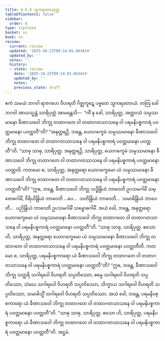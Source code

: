 ```yaml
---
title: 4.6.8 သူကရခတသုတ္တ
tableOfContents: false
sidebar:
  order: 8
type: tipitaka
basket: su
book: sn
review:
  current: review
  updated: '2025-10-23T09:14:01.663424'
  updated_by: ''
  notes: ''
  history:
  - state: review
    date: '2025-10-23T09:14:01.663424'
    updated_by: ''
    notes: ''
    previous_state: draft
---
```



<ReviewStatus review={frontmatter.review} showDetails={true} />

<HypothesisAnnotation frontmatter={frontmatter} />

<DynamicBreadcrumb />

<Division number="528" book="sn" e="ch" v="18" p="359">

<Paragraph number="1218" book="sn">
ဧကံ သမယံ ဘဂဝါ ရာဇဂဟေ ဝိဟရတိ ဂိဇ္ဈကူဋေ ပဗ္ဗတေ သူကရခတာယံ. တတြ ခေါ ဘဂဝါ အာယသ္မန္တံ သာရိပုတ္တံ အာမန္တေသိ—  “ကိံ နု ခေါ, သာရိပုတ္တ, အတ္ထဝသံ သမ္ပဿမာနော ခီဏာသဝေါ ဘိက္ခု တထာဂတေ ဝါ တထာဂတသာသနေ ဝါ ပရမနိပစ္စကာရံ ပဝတ္တမာနော ပဝတ္တတီ”တိ? “အနုတ္တရဉှိ, ဘန္တေ, ယောဂက္ခေမံ သမ္ပဿမာနော ခီဏာသဝေါ ဘိက္ခု တထာဂတေ ဝါ တထာဂတသာသနေ ဝါ ပရမနိပစ္စကာရံ ပဝတ္တမာနော ပဝတ္တတီ”တိ. “သာဓု သာဓု, သာရိပုတ္တ. အနုတ္တရဉှိ, သာရိပုတ္တ, ယောဂက္ခေမံ သမ္ပဿမာနော ခီဏာသဝေါ ဘိက္ခု တထာဂတေ ဝါ တထာဂတသာသနေ ဝါ ပရမနိပစ္စကာရံ ပဝတ္တမာနော ပဝတ္တတိ.
</Paragraph>

<Paragraph number="1219" book="sn">
ကတမော စ, သာရိပုတ္တ, အနုတ္တရော ယောဂက္ခေမော ယံ သမ္ပဿမာနော ခီဏာသဝေါ ဘိက္ခု တထာဂတေ ဝါ တထာဂတသာသနေ ဝါ ပရမနိပစ္စကာရံ ပဝတ္တမာနော ပဝတ္တတီ”တိ? “ဣဓ, ဘန္တေ, ခီဏာသဝေါ ဘိက္ခု သဒ္ဓိန္ဒြိယံ ဘာဝေတိ ဥပသမဂါမိံ သမ္ဗောဓဂါမိံ, ဝီရိယိန္ဒြိယံ ဘာဝေတိ …ပေ…  သတိန္ဒြိယံ ဘာဝေတိ…  သမာဓိန္ဒြိယံ ဘာဝေတိ…  ပညိန္ဒြိယံ ဘာဝေတိ ဥပသမဂါမိံ သမ္ဗောဓဂါမိံ. အယံ ခေါ, ဘန္တေ, အနုတ္တရော ယောဂက္ခေမော ယံ သမ္ပဿမာနော ခီဏာသဝေါ ဘိက္ခု တထာဂတေ ဝါ တထာဂတသာသနေ ဝါ ပရမနိပစ္စကာရံ ပဝတ္တမာနော ပဝတ္တတီ”တိ. “သာဓု သာဓု, သာရိပုတ္တ. ဧသော ဟိ, သာရိပုတ္တ, အနုတ္တရော ယောဂက္ခေမော ယံ သမ္ပဿမာနော ခီဏာသဝေါ ဘိက္ခု တထာဂတေ ဝါ တထာဂတသာသနေ ဝါ ပရမနိပစ္စကာရံ ပဝတ္တမာနော ပဝတ္တတီတိ.
</Paragraph>

<Paragraph number="1220" book="sn">
ကတမော စ, သာရိပုတ္တ, ပရမနိပစ္စကာရော ယံ ခီဏာသဝေါ ဘိက္ခု တထာဂတေ ဝါ တထာဂတသာသနေ ဝါ ပရမနိပစ္စကာရံ ပဝတ္တမာနော ပဝတ္တတီ”တိ? “ဣဓ, ဘန္တေ, ခီဏာသဝေါ ဘိက္ခု သတ္ထရိ သဂါရဝေါ ဝိဟရတိ သပ္ပတိဿော, ဓမ္မေ သဂါရဝေါ ဝိဟရတိ သပ္ပတိဿော, သံဃေ သဂါရဝေါ ဝိဟရတိ သပ္ပတိဿော, သိက္ခာယ သဂါရဝေါ ဝိဟရတိ သပ္ပတိဿော, သမာဓိသ္မိံ သဂါရဝေါ ဝိဟရတိ သပ္ပတိဿော. အယံ ခေါ, ဘန္တေ, ပရမနိပစ္စကာရော ယံ ခီဏာသဝေါ ဘိက္ခု တထာဂတေ ဝါ တထာဂတသာသနေ ဝါ ပရမနိပစ္စကာရံ ပဝတ္တမာနော ပဝတ္တတီ”တိ. “သာဓု သာဓု, သာရိပုတ္တ. ဧသော ဟိ, သာရိပုတ္တ, ပရမနိပစ္စကာရော ယံ ခီဏာသဝေါ ဘိက္ခု တထာဂတေ ဝါ တထာဂတသာသနေ ဝါ ပရမနိပစ္စကာရံ ပဝတ္တမာနော ပဝတ္တတီ”တိ.

</Paragraph>
</Division>

<Paragraph number="1221" type="center" book="sn">
အဋ္ဌမံ.
</Paragraph>